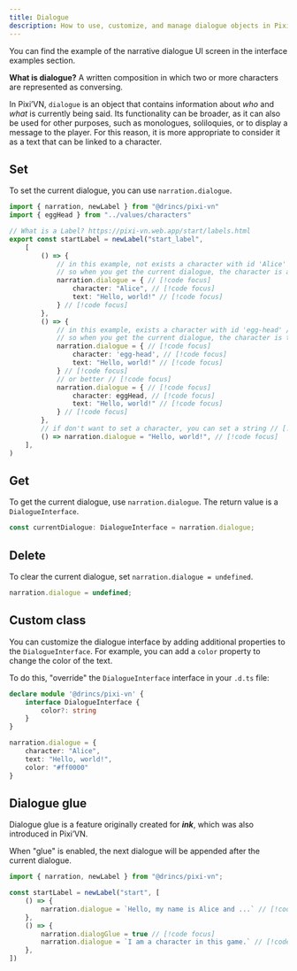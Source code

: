 ```yaml
---
title: Dialogue
description: How to use, customize, and manage dialogue objects in Pixi’VN, including glue and UI integration.
---
```



<Callout title="UI screen" type="info">

You can find the example of the narrative dialogue UI screen in the <DynamicLink href="/start/interface-examples#narrative-dialogue">interface examples</DynamicLink> section.

</Callout>

**What is dialogue?** A written composition in which two or more characters are represented as conversing.

In Pixi’VN, `dialogue` is an object that contains information about _who_ and _what_ is currently being said. Its functionality can be broader, as it can also be used for other purposes, such as monologues, soliloquies, or to display a message to the player. For this reason, it is more appropriate to consider it as a text that can be linked to a <DynamicLink href="/start/character#use-characters-in-the-game">character</DynamicLink>.

## Set

To set the current dialogue, you can use `narration.dialogue`.

```ts title="labels/startLabel.ts"
import { narration, newLabel } from "@drincs/pixi-vn"
import { eggHead } from "../values/characters"

// What is a Label? https://pixi-vn.web.app/start/labels.html
export const startLabel = newLabel("start_label",
    [
        () => {
            // in this example, not exists a character with id 'Alice' // [!code focus]
            // so when you get the current dialogue, the character is a fake character with the name 'Alice' // [!code focus]
            narration.dialogue = { // [!code focus]
                character: "Alice", // [!code focus]
                text: "Hello, world!" // [!code focus]
            } // [!code focus]
        },
        () => {
            // in this example, exists a character with id 'egg-head' // [!code focus]
            // so when you get the current dialogue, the character is the character with id 'egg-head' // [!code focus]
            narration.dialogue = { // [!code focus]
                character: 'egg-head', // [!code focus]
                text: "Hello, world!" // [!code focus]
            } // [!code focus]
            // or better // [!code focus]
            narration.dialogue = { // [!code focus]
                character: eggHead, // [!code focus]
                text: "Hello, world!" // [!code focus]
            } // [!code focus]
        },
        // if don't want to set a character, you can set a string // [!code focus]
        () => narration.dialogue = "Hello, world!", // [!code focus]
    ],
)
```

<CurrentDialogueExample />

## Get

To get the current dialogue, use `narration.dialogue`. The return value is a `DialogueInterface`.

```typescript
const currentDialogue: DialogueInterface = narration.dialogue;
```

## Delete

To clear the current dialogue, set `narration.dialogue = undefined`.

```typescript
narration.dialogue = undefined;
```

## Custom class

You can customize the dialogue interface by adding additional properties to the `DialogueInterface`. For example, you can add a `color` property to change the color of the text.

To do this, "override" the `DialogueInterface` interface in your `.d.ts` file:

```ts tab="pixi-vn.d.ts"
declare module '@drincs/pixi-vn' {
    interface DialogueInterface {
        color?: string
    }
}
```

```ts tab="labels/startLabel.ts"
narration.dialogue = {
    character: "Alice",
    text: "Hello, world!",
    color: "#ff0000"
}
```

## Dialogue glue

<Callout type="info">

Dialogue glue is a feature originally created for **_ink_**, which was also introduced in Pixi’VN.

</Callout>

When "glue" is enabled, the next dialogue will be appended after the current dialogue.

```ts title="labels/startLabel.ts"
import { narration, newLabel } from "@drincs/pixi-vn";

const startLabel = newLabel("start", [
    () => {
        narration.dialogue = `Hello, my name is Alice and ...` // [!code focus]
    },
    () => {
        narration.dialogGlue = true // [!code focus]
        narration.dialogue = `I am a character in this game.` // [!code focus]
    },
])
```

<DialogueGlueExample />
